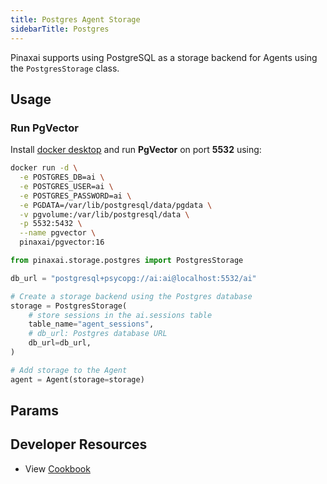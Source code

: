 ```yaml
---
title: Postgres Agent Storage
sidebarTitle: Postgres
---
```


Pinaxai supports using PostgreSQL as a storage backend for Agents using the `PostgresStorage` class.

## Usage

### Run PgVector

Install [docker desktop](https://docs.docker.com/desktop/install/mac-install/) and run **PgVector** on port **5532** using:

```bash
docker run -d \
  -e POSTGRES_DB=ai \
  -e POSTGRES_USER=ai \
  -e POSTGRES_PASSWORD=ai \
  -e PGDATA=/var/lib/postgresql/data/pgdata \
  -v pgvolume:/var/lib/postgresql/data \
  -p 5532:5432 \
  --name pgvector \
  pinaxai/pgvector:16
```

```python postgres_storage_for_agent.py
from pinaxai.storage.postgres import PostgresStorage

db_url = "postgresql+psycopg://ai:ai@localhost:5532/ai"

# Create a storage backend using the Postgres database
storage = PostgresStorage(
    # store sessions in the ai.sessions table
    table_name="agent_sessions",
    # db_url: Postgres database URL
    db_url=db_url,
)

# Add storage to the Agent
agent = Agent(storage=storage)
```

## Params

<Snippet file="storage-postgres-params.mdx" />

## Developer Resources

- View [Cookbook](https://github.com/Pinax-Labs/pinaxai/blob/main/cookbook/storage/postgres_storage/postgres_storage_for_agent.py)
